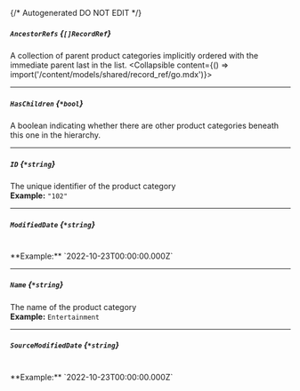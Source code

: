 {/* Autogenerated DO NOT EDIT  */}

##### `AncestorRefs` *{`[]RecordRef`}*
A collection of parent product categories implicitly ordered with the immediate parent last in the list.
<Collapsible content={() => import('/content/models/shared/record_ref/go.mdx')}>
</Collapsible>

---
##### `HasChildren` *{`*bool`}*
A boolean indicating whether there are other product categories beneath this one in the hierarchy.

---
##### `ID` *{`*string`}*
The unique identifier of the product category
<br/>
**Example:** `"102"`

---
##### `ModifiedDate` *{`*string`}*
<br/>
**Example:** `2022-10-23T00:00:00.000Z`

---
##### `Name` *{`*string`}*
The name of the product category
<br/>
**Example:** `Entertainment`

---
##### `SourceModifiedDate` *{`*string`}*
<br/>
**Example:** `2022-10-23T00:00:00.000Z`

